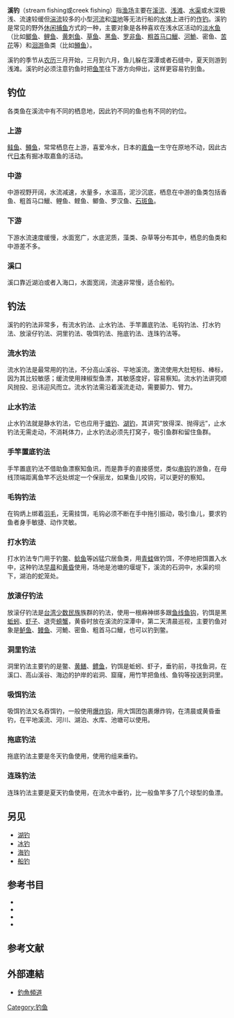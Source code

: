 '''溪钓'''（stream fishing或creek fishing）指[[渔场|渔场]]主要在[[溪流|溪流]]、[[浅滩|浅滩]]、[[水渠|水渠]]或水深极浅、流速较缓但[[湍流|湍流]]较多的小型[[河流|河流]]和[[湿地|湿地]]等无法行船的[[水体|水体]]上进行的[[钓鱼|作钓]]。溪钓是常见的野外[[休闲捕鱼|休闲捕鱼]]方式的一种，主要对象是各种喜欢在浅水区活动的[[淡水鱼|淡水鱼]]（比如[[鲫鱼|鲫鱼]]、[[鲤鱼|鲤鱼]]、[[黄刺鱼|黄刺鱼]]、[[草鱼|草鱼]]、[[黑鱼|黑鱼]]、[[罗非鱼|罗非鱼]]、[[粗首马口鱲|粗首马口鱲]]、[[河鮠|河鮠]]、密鱼、[[苦花|苦花]]等）{{r|fish|page=142}}和[[洄游|洄游]]鱼类（比如[[鳟鱼|鳟鱼]]）。

溪钓的季节从[[农历|农历]]三月开始，三月到六月，鱼儿躲在深潭或者石缝中，夏天则游到浅滩{{r|fish|page=143}}。溪钓时必须注意钓鱼时把[[鱼竿|鱼竿]]往下游方向伸出，这样更容易钓到鱼{{r|fish|page=143}}。

==钓位==
各类鱼在溪流中有不同的栖息地，因此钓不同的鱼也有不同的钓位。

===上游===
[[鲑鱼|鲑鱼]]、[[鳟鱼|鳟鱼]]，常常栖息在上游，喜爱冷水，日本的[[嘉鱼|嘉鱼]]一生守在原地不动，因此古代[[日本|日本]]有掘冰取嘉鱼的活动。{{r|fish|page=142}}

===中游===
中游视野开阔，水流减速，水量多，水温高，泥沙沉底，栖息在中游的鱼类包括香鱼、粗首马口鱲、鲤鱼、鲣鱼、鲫鱼、罗汉鱼、[[石斑鱼|石斑鱼]]。{{r|fish|page=144}}

===下游===
下游水流速度缓慢，水面宽广，水底泥质，藻类、杂草等分布其中，栖息的鱼类和中游差不多。{{r|fish|page=144}}

===溪口===
溪口靠近湖泊或者入海口，水面宽阔，流速非常慢，适合船钓。{{r|fish|page=144}}

==钓法==
溪钓的钓法非常多，有流水钓法、止水钓法、手竿置底钓法、毛钩钓法、打水钓法、放滚仔钓法、洞里钓法、吸饵钓法、拖底钓法、连珠钓法等。

===流水钓法===
流水钓法是最常用的钓法，不分高山溪谷、平地溪流。激流使用大肚短标、棒标，因为其比较敏感；缓流使用辣椒型鱼漂，其敏感度好，容易察知。{{r|fish|page=189}}流水钓法讲究顺风抛投、忌讳迎风而立。{{r|fish|page=189}}流水钓法需沿着溪流走动，需要脚力、臂力。{{r|fish|page=190}}

===止水钓法===
止水钓法就是静水钓法，它也应用于[[塘钓|塘钓]]、[[湖钓|湖钓]]，其讲究“放得深、抛得远”，止水钓法无需走动，不消耗体力，止水钓法必须先打窝子，吸引鱼群和留住鱼群。{{r|fish|page=191}}

===手竿置底钓法===
手竿置底钓法不借助鱼漂察知鱼讯，而是靠手的直接感觉，类似[[鱼钩|串钩]]钓游鱼，在母线顶端距离鱼竿不远处绑定一个保丽龙，如果鱼儿咬钩，可以更好的察知。{{r|fish|page=192}}

===毛钩钓法===
在钩炳上绑着[[羽毛|羽毛]]，无需挂饵，毛钩必须不断在手中拖引振动，吸引鱼儿，要求钓鱼者身手敏捷、动作灵敏。{{r|fish|page=193}}

===打水钓法===
打水钓法专门用于钓[[鳖|鳖]]、[[鲶鱼|鲶鱼]]等凶猛穴居鱼类，用[[青蛙|青蛙]]做钓饵，不停地把饵置入水中，这种钓法[[早晨|早晨]]和[[黄昏|黄昏]]使用，场地是池塘的堰堤下，溪流的石洞中，水渠的坝下，湖泊的蛇笼处。{{r|fish|page=194}}

===放滚仔钓法===
放滚仔钓法是[[台湾|台湾]][[少数民族|少数民族]]族群的钓法，使用一根麻神绑多跟[[鱼线|鱼线]][[鱼钩|鱼钩]]，钓饵是黑[[蚯蚓|蚯蚓]]、[[虾子|虾子]]、退壳[[螃蟹|螃蟹]]，黄昏时放在溪流的深潭中，第二天清晨巡视，主要钓鱼对象是[[鲈鱼|鲈鱼]]、[[鳗鱼|鳗鱼]]、河鮠、密鱼、粗首马口鱲，也可以钓到鳖。{{r|fish|page=195-196}}

===洞里钓法===
洞里钓法主要钓的是鳖、[[黄鳝|黄鳝]]、[[鳢鱼|鳢鱼]]，钓饵是蚯蚓、虾子，垂钓前，寻找鱼洞，在溪口、高山溪谷、海边的护岸的岩洞、窟窿，用竹竿把鱼线、鱼钩等投送到洞里。{{r|fish|page=197}}

===吸饵钓法===
吸饵钓法又名吞饵钓，一般使用[[鱼钩|爆炸钩]]，用大饵团包裹爆炸钩，在清晨或黄昏垂钓，在平地溪流、河川、湖泊、水库、池塘可以使用。{{r|fish|page=200}}

===拖底钓法===
拖底钓法主要是冬天钓鱼使用，使用钓组来垂钓。{{r|fish|page=201}}

===连珠钓法===
连珠钓法主要是夏天钓鱼使用，在流水中垂钓，比一般鱼竿多了几个球型的鱼漂。{{r|fish|page=203}}

== 另见 ==
* [[湖钓|湖钓]]
* [[冰钓|冰钓]]
* [[海钓|海钓]]
* [[船钓|船钓]]

== 参考书目 ==
*{{cite book |author=杜健鹰 |title=《新手垂钓完全攻略》|year=2009 |publisher=化学工业出版社 |isbn=9787122045966}}
*{{cite book |author=盛文林 |title=《实用钓鱼完全入门》|year=2013 |publisher=北京工业大学出版社 |location=北京市 |isbn=9787563933501}}
*{{cite book |author1=金波|author2=卢德娥  |title=《生活百科全书:最新垂钓知识图鉴》|year=2012 |publisher=武汉出版社 |location=武汉市|isbn= 9787543070387}}
*{{cite book |author=王长工 |title=《钓鱼百技精解》|year=2011 |publisher=金盾出版社 |isbn= 9787508269689}}

==参考文献==
{{reflist|refs=
<ref name="fish">{{cite book |author1=刘缨|author2=张晓衡 |title=《垂钓绝招图解》|year=1996 |publisher=海南出版社 |location=海南省|isbn=7-80609-120-3}}</ref>
}}

==外部連結==
*[https://www.youtube.com/channel/UCDoGMdmduGwBWXRVyFEO7nA 釣魚頻道] {{Wayback|url=https://www.youtube.com/channel/UCDoGMdmduGwBWXRVyFEO7nA |date=20201204022444 }}

{{DEFAULTSORT:Xi溪}}
[[Category:钓鱼|Category:钓鱼]]